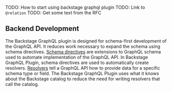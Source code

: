 TODO: How to start using backstage graphql plugin
TODO: Link to `@relation`
TODO: Get some text from the RFC

## Backend Development

The Backstage GraphQL plugin is designed for schema-first development of the GraphQL API. It reduces work necessary to expand the schema using schema directives. [Schema directives](https://the-guild.dev/graphql/tools/docs/schema-directives) are extensions to GraphQL schema used to automate implementation of the GraphQL API. In Backstage GraphQL Plugin, schema directives are used to automatically create resolvers. [Resolvers](https://graphql.org/learn/execution/) tell a GraphQL API how to provide data for a specific schema type or field. The Backstage GraphQL Plugin uses what it knows about the Backstage catalog to reduce the need for writing resolvers that call the catalog.
